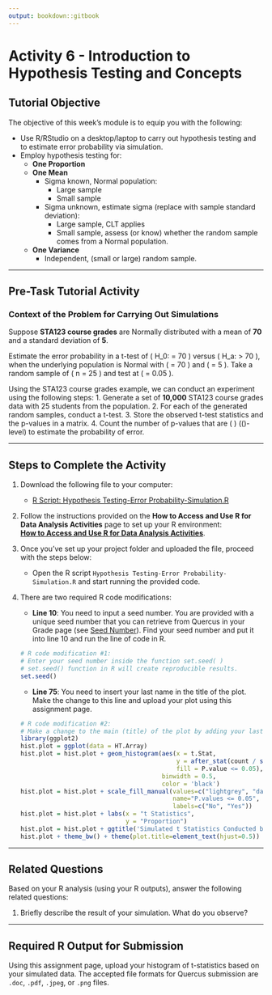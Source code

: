 ```yaml
---
output: bookdown::gitbook
---
```

# Activity 6 - Introduction to Hypothesis Testing and Concepts

## Tutorial Objective

The objective of this week's module is to equip you with the following:

- Use R/RStudio on a desktop/laptop to carry out hypothesis testing and to estimate error probability via simulation.
- Employ hypothesis testing for:
    - **One Proportion**
    - **One Mean**  
        - Sigma known, Normal population:  
            - Large sample  
            - Small sample  
        - Sigma unknown, estimate sigma (replace with sample standard deviation):  
            - Large sample, CLT applies  
            - Small sample, assess (or know) whether the random sample comes from a Normal population.  
    - **One Variance**  
        - Independent, (small or large) random sample.  



---

## Pre-Task Tutorial Activity

### Context of the Problem for Carrying Out Simulations

Suppose **STA123 course grades** are Normally distributed with a mean of **70** and a standard deviation of **5**.  

Estimate the error probability in a t-test of \( H_0: \mu = 70 \) versus \( H_a: \mu > 70 \), when the underlying population is Normal with \( \mu = 70 \) and \( \sigma = 5 \). Take a random sample of \( n = 25 \) and test at \( \alpha = 0.05 \).

Using the STA123 course grades example, we can conduct an experiment using the following steps:
1. Generate a set of **10,000** STA123 course grades data with 25 students from the population.
2. For each of the generated random samples, conduct a t-test.
3. Store the observed t-test statistics and the p-values in a matrix.
4. Count the number of p-values that are \( \leq 0.05 \) (\(\alpha\)-level) to estimate the probability of error.

---

## Steps to Complete the Activity

1. Download the following file to your computer:
   - [R Script: Hypothesis Testing-Error Probability-Simulation.R](https://raw.githubusercontent.com/aslemand/Data-Analysis-Activities/main/data/Activity_6/Hypothesis-Testing-Error-Probability-Simulation.R)

2. Follow the instructions provided on the **How to Access and Use R for Data Analysis Activities** page to set up your R environment:  
   [**How to Access and Use R for Data Analysis Activities**](#how-to-set-up-r-for-data-analysis-activities).

3. Once you’ve set up your project folder and uploaded the file, proceed with the steps below:
   - Open the R script `Hypothesis Testing-Error Probability-Simulation.R` and start running the provided code.

4. There are two required R code modifications:
   - **Line 10**: You need to input a seed number. You are provided with a unique seed number that you can retrieve from Quercus in your Grade page (see [Seed Number](#)). Find your seed number and put it into line 10 and run the line of code in R.
   ```r
   # R code modification #1: 
   # Enter your seed number inside the function set.seed( ) 
   # set.seed() function in R will create reproducible results.
   set.seed()
   ```
   - **Line 75**: You need to insert your last name in the title of the plot. Make the change to this line and upload your plot using this assignment page.
   ```r
   # R code modification #2: 
   # Make a change to the main (title) of the plot by adding your last name to it.
   library(ggplot2)
   hist.plot = ggplot(data = HT.Array) 
   hist.plot = hist.plot + geom_histogram(aes(x = t.Stat,
                                              y = after_stat(count / sum(count)),
                                              fill = P.value <= 0.05), 
                                          binwidth = 0.5, 
                                          color = 'black')
   hist.plot = hist.plot + scale_fill_manual(values=c("lightgrey", "darkorange"), 
                                             name="P.values <= 0.05",
                                             labels=c("No", "Yes"))
   hist.plot = hist.plot + labs(x = "t Statistics", 
                                y = "Proportion")
   hist.plot = hist.plot + ggtitle('Simulated t Statistics Conducted by You')
   hist.plot + theme_bw() + theme(plot.title=element_text(hjust=0.5))
   ```
  
---

## Related Questions

Based on your R analysis (using your R outputs), answer the following related questions:

1. Briefly describe the result of your simulation. What do you observe?

---

## Required R Output for Submission

Using this assignment page, upload your histogram of t-statistics based on your simulated data. The accepted file formats for Quercus submission are `.doc`, `.pdf`, `.jpeg`, or `.png` files.
